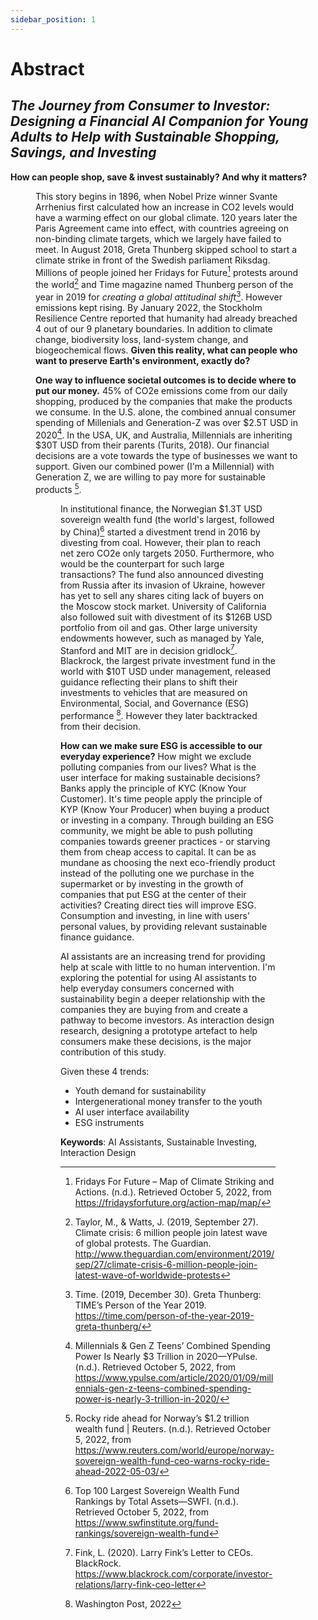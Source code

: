 ```yaml
---
sidebar_position: 1
---
```



# Abstract

## *The Journey from Consumer to Investor: Designing a Financial AI Companion for Young Adults to Help with Sustainable Shopping, Savings, and Investing*

 **How can people shop, save & invest sustainably? And why it matters?** 

<Figure caption="Climate protest in Geneva on 27th September, 2019" src={Geneve} refURL="https://commons.wikimedia.org/wiki/File:Gr%C3%A8veClimatGen%C3%A8ve-27sept2019-041-RuesBasses.jpg" refTitle="Wikimedia Commons" />

This story begins in 1896, when Nobel Prize winner Svante Arrhenius first calculated how an increase in CO2 levels would have a warming effect on our global climate. 120 years later the Paris Agreement came into effect, with countries agreeing on non-binding climate targets, which we largely have failed to meet. In August 2018, Greta Thunberg skipped school to start a climate strike in front of the Swedish parliament Riksdag. Millions of people joined her Fridays for Future[^3] protests around the world[^1] and Time magazine named Thunberg person of the year in 2019 for *creating a global attitudinal shift*[^2]. However emissions kept rising. By January 2022, the Stockholm Resilience Centre reported that humanity had already breached 4 out of our 9 planetary boundaries. In addition to climate change, biodiversity loss, land-system change, and biogeochemical flows. **Given this reality, what can people who want to preserve Earth's environment, exactly do?**

**One way to influence societal outcomes is to decide where to put our money.** 45% of CO2e emissions come from our daily shopping, produced by the companies that make the products we consume. In the U.S. alone, the combined annual consumer spending of Millenials and Generation-Z was over $2.5T USD in 2020[^4]. In the USA, UK, and Australia, Millennials are inheriting $30T USD from their parents (Turits, 2018). Our financial decisions are a vote towards the type of businesses we want to support. Given our combined power (I'm a Millennial) with Generation Z, we are willing to pay more for sustainable products [^8]. 

<Figure caption="Planetary Boundaries" src={Boundaries} refURL="https://www.stockholmresilience.org/research/planetary-boundaries.html" refTitle="J. Lokrantz/Azote based on Steffen et al. 2015" />

In institutional finance, the Norwegian $1.3T USD sovereign wealth fund (the world's largest, followed by China)[^5] started a divestment trend in 2016 by divesting from coal. However, their plan to reach net zero CO2e only targets 2050. Furthermore, who would be the counterpart for such large transactions? The fund also announced divesting from Russia after its invasion of Ukraine, however has yet to sell any shares citing lack of buyers on the Moscow stock market. University of California also followed suit with divestment of its $126B USD portfolio from oil and gas. Other large university endowments however, such as managed by Yale, Stanford and MIT are in decision gridlock[^6]. Blackrock, the largest private investment fund in the world with $10T USD under management, released guidance reflecting their plans to shift their investments to vehicles that are measured on Environmental, Social, and Governance (ESG) performance [^7]. However they later backtracked from their decision. 

**How can we make sure ESG is accessible to our everyday experience?** How might we exclude polluting companies from our lives? What is the user interface for making sustainable decisions? Banks apply the principle of KYC (Know Your Customer). It's time people apply the principle of KYP (Know Your Producer) when buying a product or investing in a company. Through building an ESG community, we might be able to push polluting companies towards greener practices - or starving them from cheap access to capital. It can be as mundane as choosing the next eco-friendly product instead of the polluting one we purchase in the supermarket or by investing in the growth of companies that put ESG at the center of their activities?  Creating direct ties will improve ESG. Consumption and investing, in line with users’ personal values, by providing relevant sustainable finance guidance.

AI assistants are an increasing trend for providing help at scale with little to no human intervention. I'm exploring the potential for using AI assistants to help everyday consumers concerned with sustainability begin a deeper relationship with the companies they are buying from and create a pathway to become investors. As interaction design research, designing a prototype artefact to help consumers make these decisions, is the major contribution of this study. 

Given these 4 trends: 
- Youth demand for sustainability
- Intergenerational money transfer to the youth 
- AI user interface availability
- ESG instruments

**Keywords**: 
AI Assistants, Sustainable Investing, Interaction Design


[^1]: Taylor, M., & Watts, J. (2019, September 27). Climate crisis: 6 million people join latest wave of global protests. The Guardian. http://www.theguardian.com/environment/2019/sep/27/climate-crisis-6-million-people-join-latest-wave-of-worldwide-protests

[^2]: Time. (2019, December 30). Greta Thunberg: TIME’s Person of the Year 2019. https://time.com/person-of-the-year-2019-greta-thunberg/

[^3]: Fridays For Future – Map of Climate Striking and Actions. (n.d.). Retrieved October 5, 2022, from https://fridaysforfuture.org/action-map/map/

[^4]: Millennials & Gen Z Teens’ Combined Spending Power Is Nearly $3 Trillion in 2020—YPulse. (n.d.). Retrieved October 5, 2022, from https://www.ypulse.com/article/2020/01/09/millennials-gen-z-teens-combined-spending-power-is-nearly-3-trillion-in-2020/

[^5]: Top 100 Largest Sovereign Wealth Fund Rankings by Total Assets—SWFI. (n.d.). Retrieved October 5, 2022, from https://www.swfinstitute.org/fund-rankings/sovereign-wealth-fund

[^6]: Fink, L. (2020). Larry Fink’s Letter to CEOs. BlackRock. https://www.blackrock.com/corporate/investor-relations/larry-fink-ceo-letter

[^7]: Washington Post, 2022

[^8]: Rocky ride ahead for Norway’s $1.2 trillion wealth fund | Reuters. (n.d.). Retrieved October 5, 2022, from https://www.reuters.com/world/europe/norway-sovereign-wealth-fund-ceo-warns-rocky-ride-ahead-2022-05-03/

[^9]: FirstInsight, 2020



